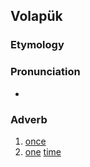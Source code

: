 {{also|bálna}}
==Volapük==

===Etymology===
{{suffix|vo|bal|na}}

===Pronunciation===
* {{IPA|/balˈna/|lang=vo}}

===Adverb===
{{head|vo|adverb}}

# [[once]]
# [[one]] [[time]]